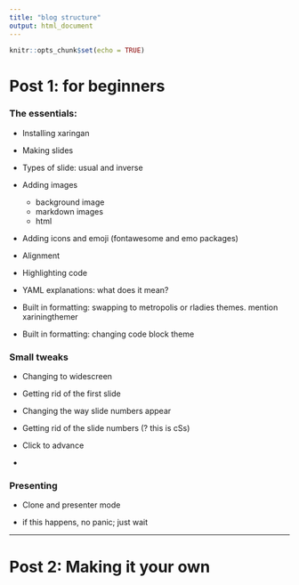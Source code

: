 ```yaml
---
title: "blog structure"
output: html_document
---
```


```r
knitr::opts_chunk$set(echo = TRUE)
```

# Post 1: for beginners

### The essentials:
- Installing xaringan

- Making slides

- Types of slide: usual and inverse

- Adding images
  - background image
  - markdown images
  - html

- Adding icons and emoji (fontawesome and emo packages)

- Alignment

- Highlighting code

- YAML explanations: what does it mean?

- Built in formatting: swapping to metropolis or rladies themes. mention xariningthemer

- Built in formatting: changing code block theme


### Small tweaks

- Changing to widescreen

- Getting rid of the first slide

- Changing the way slide numbers appear

- Getting rid of the slide numbers (? this is cSs)

- Click to advance

-

### Presenting

- Clone and presenter mode

- if this happens, no panic; just wait

---

# Post 2: Making it your own

